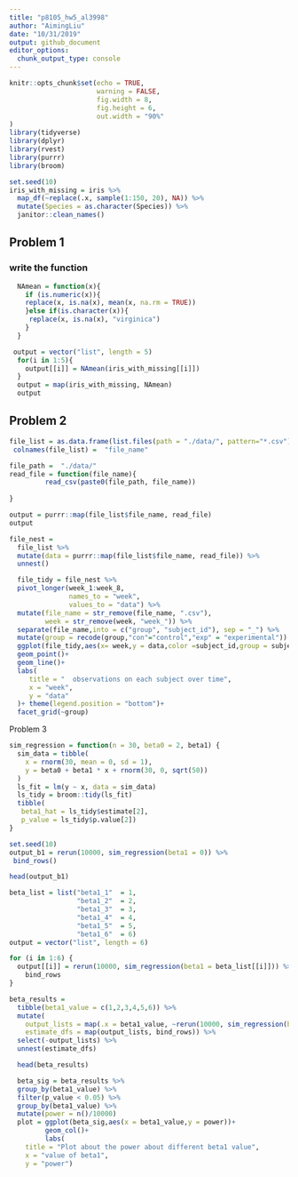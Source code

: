```yaml
---
title: "p8105_hw5_al3998"
author: "AimingLiu"
date: "10/31/2019"
output: github_document
editor_options: 
  chunk_output_type: console
---
```


```r
knitr::opts_chunk$set(echo = TRUE,
                      warning = FALSE,
                      fig.width = 8, 
                      fig.height = 6,
                      out.width = "90%"
)
library(tidyverse)
library(dplyr)
library(rvest)
library(purrr)
library(broom)
```

```r
set.seed(10)
iris_with_missing = iris %>% 
  map_df(~replace(.x, sample(1:150, 20), NA)) %>%
  mutate(Species = as.character(Species)) %>% 
  janitor::clean_names()  
```
## Problem 1
### write the function
```r
  NAmean = function(x){
    if (is.numeric(x)){
    replace(x, is.na(x), mean(x, na.rm = TRUE))
    }else if(is.character(x)){
     replace(x, is.na(x), "virginica") 
    }
  }
```

```r
 output = vector("list", length = 5)
  for(i in 1:5){
    output[[i]] = NAmean(iris_with_missing[[i]])
  }
  output = map(iris_with_missing, NAmean)
  output
```
## Problem 2
```r
file_list = as.data.frame(list.files(path = "./data/", pattern="*.csv")) 
 colnames(file_list) =  "file_name"
```

```r
file_path =  "./data/"
read_file = function(file_name){
         read_csv(paste0(file_path, file_name))
         
}

output = purrr::map(file_list$file_name, read_file)
output
```

```r
file_nest = 
  file_list %>% 
  mutate(data = purrr::map(file_list$file_name, read_file)) %>% 
  unnest()
```

```r
  file_tidy = file_nest %>% 
  pivot_longer(week_1:week_8,
               names_to = "week",
               values_to = "data") %>% 
  mutate(file_name = str_remove(file_name, ".csv"),
         week = str_remove(week, "week_")) %>% 
  separate(file_name,into = c("group", "subject_id"), sep = "_") %>% 
  mutate(group = recode(group,"con"="control","exp" = "experimental"))
  ggplot(file_tidy,aes(x= week,y = data,color =subject_id,group = subject_id))+
  geom_point()+
  geom_line()+
  labs(
     title = "  observations on each subject over time",
     x = "week",
     y = "data"
  )+ theme(legend.position = "bottom")+
  facet_grid(~group)
```


Problem 3

```r
sim_regression = function(n = 30, beta0 = 2, beta1) {
  sim_data = tibble(
    x = rnorm(30, mean = 0, sd = 1),
    y = beta0 + beta1 * x + rnorm(30, 0, sqrt(50))
  )
  ls_fit = lm(y ~ x, data = sim_data)
  ls_tidy = broom::tidy(ls_fit)
  tibble(
   beta1_hat = ls_tidy$estimate[2],
   p_value = ls_tidy$p.value[2])
}


```

```r
set.seed(10)
output_b1 = rerun(10000, sim_regression(beta1 = 0)) %>% 
 bind_rows()

head(output_b1)
```

```r
beta_list = list("beta1_1"  = 1, 
                 "beta1_2"  = 2, 
                 "beta1_3"  = 3, 
                 "beta1_4"  = 4,
                 "beta1_5"  = 5,
                 "beta1_6"  = 6)
output = vector("list", length = 6)

for (i in 1:6) {
  output[[i]] = rerun(10000, sim_regression(beta1 = beta_list[[i]])) %>% 
    bind_rows
}
```

```r
beta_results = 
  tibble(beta1_value = c(1,2,3,4,5,6)) %>% 
  mutate(
    output_lists = map(.x = beta1_value, ~rerun(10000, sim_regression(beta1 = .x))),
    estimate_dfs = map(output_lists, bind_rows)) %>% 
  select(-output_lists) %>% 
  unnest(estimate_dfs)

  head(beta_results)
```

```r
  beta_sig = beta_results %>% 
  group_by(beta1_value) %>% 
  filter(p_value < 0.05) %>% 
  group_by(beta1_value) %>% 
  mutate(power = n()/10000) 
  plot = ggplot(beta_sig,aes(x = beta1_value,y = power))+
         geom_col()+
         labs(
    title = "Plot about the power about different beta1 value",
    x = "value of beta1",
    y = "power")
       
```


